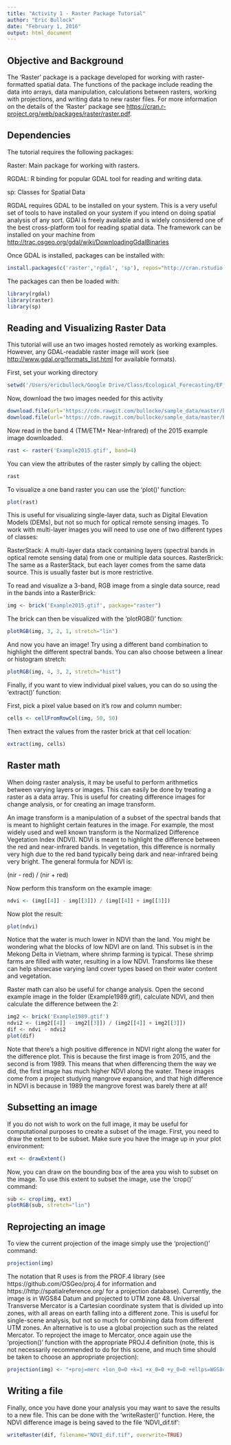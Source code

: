 ```yaml
---
title: "Activity 1 - Raster Package Tutorial"
author: "Eric Bullock"
date: "February 1, 2016"
output: html_document
---
```


## Objective and Background

The 'Raster' package is a package developed for working with raster-formatted spatial data. The functions of the package include reading the data into arrays, data manipulation, calculations between rasters, working with projections, and writing data to new raster files. For more information on the details of the 'Raster' package see <https://cran.r-project.org/web/packages/raster/raster.pdf>.

## Dependencies

The tutorial requires the following packages:

Raster: Main package for working with rasters.

RGDAL: R binding for popular GDAL tool for reading and writing data.

sp: Classes for Spatial Data

RGDAL requires GDAL to be installed on your system. This is a very useful set of tools to have installed on your system if you intend on doing spatial analysis of any sort. GDAl is freely available and is widely considered one of the best cross-platform tool for reading spatial data. The framework can be installed on your machine from <http://trac.osgeo.org/gdal/wiki/DownloadingGdalBinaries>

Once GDAL is installed, packages can be installed with:

```r
install.packages(c('raster','rgdal', 'sp'), repos="http://cran.rstudio.com/")
```

The packages can then be loaded with:

```r
library(rgdal)
library(raster)
library(sp)
```


## Reading and Visualizing Raster Data

This tutorial will use an two images hosted remotely as working examples. However, any GDAL-readable raster image will work (see <http://www.gdal.org/formats_list.html> for available formats). 

First, set your working directory

```r
setwd('/Users/ericbullock/Google Drive/Class/Ecological_Forecasting/EF_Activities')
```

Now, download the two images needed for this activity

```r

download.file(url='https://cdn.rawgit.com/bullocke/sample_data/master/Example1989.gtif', destfile = 'Example1989.gtif', method="curl", mode="wb")
download.file(url='https://cdn.rawgit.com/bullocke/sample_data/master/Example2015.gtif', destfile = 'Example2015.gtif', method="curl", mode="wb")
```

Now read in the band 4 (TM/ETM+ Near-Infrared) of the 2015 example image downloaded. 

```r
rast <- raster('Example2015.gtif', band=4)
```

You can view the attributes of the raster simply by calling the object:

```r
rast
```

To visualize a one band raster you can use the 'plot()' function:

```r
plot(rast)
```

This is useful for visualizing single-layer data, such as Digital Elevation Models (DEMs), but not so much for optical remote sensing images. To work with multi-layer images you will need to use one of two different types of classes: 

RasterStack: A multi-layer data stack containing layers (spectral bands in optical remote sensing data) from one or multiple data sources. 
RasterBrick: The same as a RasterStack, but each layer comes from the same data source. This is usually faster but is more restrictive. 

To read and visualize a 3-band, RGB image from a single data source, read in the bands into a RasterBrick: 

```r
img <- brick('Example2015.gtif', package="raster")
```

The brick can then be visualized with the 'plotRGB()' function:

```r
plotRGB(img, 3, 2, 1, stretch="lin")
```

And now you have an image! Try using a different band combination to highlight the different spectral bands. You can also choose between a linear or histogram stretch:

```r
plotRGB(img, 4, 3, 2, stretch="hist")
```

Finally, if you want to view individual pixel values, you can do so using the 'extract()' function:

First, pick a pixel value based on it's row and column number:

```r
cells <- cellFromRowCol(img, 50, 50)
```

Then extract the values from the raster brick at that cell location:

```r
extract(img, cells)
```

## Raster math

When doing raster analysis, it may be useful to perform arithmetics between varying layers or images. This can easily be done by treating a raster as a data array. This is useful for creating difference images for change analysis, or for creating an image transform. 

An image transform is a manipulation of a subset of the spectral bands that is meant to highlight certain features in the image. For example, the most widely used and well known transform is the Normalized Difference Vegetation Index (NDVI). NDVI is meant to highlight the difference between the red and near-infrared bands. In vegetation, this difference is normally very high due to the red band typically being dark and near-infrared being very bright. The general formula for NDVI is:

(nir - red) / (nir + red)

Now perform this transform on the example image:

```r
ndvi <- (img[[4]] - img[[3]]) / (img[[4]] + img[[3]])
```

Now plot the result:

```r
plot(ndvi)
```

Notice that the water is much lower in NDVI than the land. You might be wondering what the blocks of low NDVI are on land. This subset is in the Mekong Delta in Vietnam, where shrimp farming is typical. These shrimp farms are filled with water, resulting in a low NDVI. Transforms like these can help showcase varying land cover types based on their water content and vegetation. 

Raster math can also be useful for change analysis. Open the second example image in the folder (Example1989.gtif), calculate NDVI, and then calculate the difference between the 2: 

```r
img2 <- brick('Example1989.gtif')
ndvi2 <- (img2[[4]] - img2[[3]]) / (img2[[4]] + img2[[3]])
dif <- ndvi - ndvi2
plot(dif)
```

Note that there's a high positive difference in NDVI right along the water for the difference plot. This is because the first image is from 2015, and the second is from 1989. This means that when differencing them the way we did, the first image has much higher NDVI along the water. These images come from a project studying mangrove expansion, and that high difference in NDVI is because in 1989 the mangrove forest was barely there at all!

## Subsetting an image

If you do not wish to work on the full image, it may be useful for computational purposes to create a subset of the image. First, you need to draw the extent to be subset. Make sure you have the image up in your plot environment:

```r
ext <- drawExtent()
```

Now, you can draw on the bounding box of the area you wish to subset on the image. To use this extent to subset the image, use the 'crop()' command:

```r
sub <- crop(img, ext)
plotRGB(sub, stretch="lin")
```


## Reprojecting an image

To view the current projection of the image simply use the 'projection()' command:

```r
projection(img)
```

The notation that R uses is from the PROF.4 library (see https://github.com/OSGeo/proj.4 for information and https://http://spatialreference.org/ for a projection database). Currently, the image is in WGS84 Datum and projected to UTM zone 48. Universal Transverse Mercator is a Cartesian coordinate system that is divided up into zones, with all areas on earth falling into a different zone. This is useful for single-scene analysis, but not so much for combining data from different UTM zones. An alternative is to use a global projection such as the related Mercator. To reproject the image to Mercator, once again use the 'projection()' function with the appropriate PROJ.4 definition (note, this is not necessarily recommended to do for this scene, and much time should be taken to choose an appropriate projection):

```r
projection(img) <- "+proj=merc +lon_0=0 +k=1 +x_0=0 +y_0=0 +ellps=WGS84 +datum=WGS84 +units=m +no_defs"
```

## Writing a file

Finally, once you have done your analysis you may want to save the results to a new file. This can be done with the 'writeRaster()' function. Here, the NDVI difference image is being saved to the file 'NDVI_dif.tif':

```r
writeRaster(dif, filename="NDVI_dif.tif", overwrite=TRUE)
```

